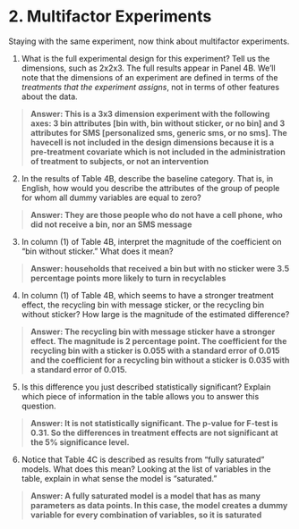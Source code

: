 # 2. Multifactor Experiments 

Staying with the same experiment, now think about multifactor experiments. 

1. What is the full experimental design for this experiment?  Tell us the dimensions, such as 2x2x3. The full results appear in Panel 4B. We'll note that the dimensions of an experiment are defined in terms of the *treatments that the experiment assigns*, not in terms of other features about the data. 

> **Answer: This is a 3x3 dimension experiment with the following axes: 3 bin attributes [bin with, bin without sticker, or no bin] and 3 attributes for SMS [personalized sms, generic sms, or no sms]. The havecell is not included in the design dimensions because it is a pre-treatment covariate which is not included in the administration of treatment to subjects, or not an intervention**

2. In the results of Table 4B, describe the baseline category. That is, in English, how would you describe the attributes of the group of people for whom all dummy variables are equal to zero?

> **Answer: They are those people who do not have a cell phone, who did not receive a bin, nor an SMS message**

3. In column (1) of Table 4B, interpret the magnitude of the coefficient on "bin without sticker."  What does it mean?

> **Answer: households that received a bin but with no sticker were 3.5 percentage points more likely to turn in recyclables**

4. In column (1) of Table 4B, which seems to have a stronger treatment effect, the recycling bin with message sticker, or the recycling bin without sticker?  How large is the magnitude of the estimated difference?

> **Answer: The recycling bin with message sticker have a stronger effect. The magnitude is 2 percentage point. The coefficient for the recycling bin with a sticker is 0.055 with a standard error of 0.015 and the coefficient for a recycling bin without a sticker is 0.035 with a standard error of 0.015.**

5. Is this difference you just described statistically significant?  Explain which piece of information in the table allows you to answer this question.

> **Answer: It is not statistically significant. The p-value for F-test is 0.31. So the differences in treatment effects are not significant at the 5% significance level.**

6. Notice that Table 4C is described as results from "fully saturated" models.  What does this mean?  Looking at the list of variables in the table, explain in what sense the model is "saturated."

>  **Answer: A fully saturated model is a model that has as many parameters as data points. In this case, the model creates a dummy variable for every combination of variables, so it is saturated**
